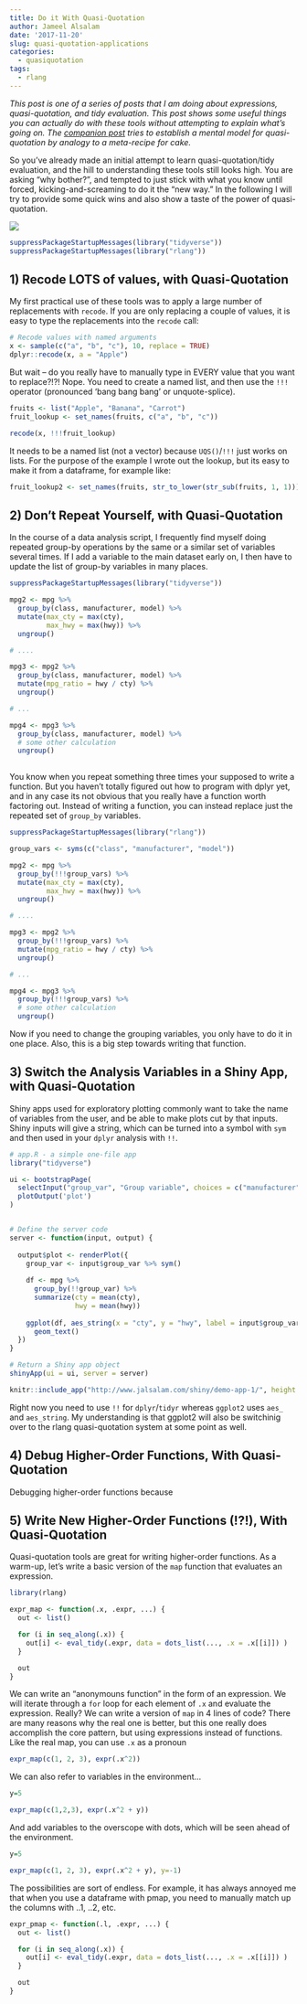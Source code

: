 ```yaml
---
title: Do it With Quasi-Quotation
author: Jameel Alsalam
date: '2017-11-20'
slug: quasi-quotation-applications
categories:
  - quasiquotation
tags:
  - rlang
---
```


_This post is one of a series of posts that I am doing about expressions, quasi-quotation, and tidy evaluation. This post shows some useful things you can actually do with these tools without attempting to explain what's going on. The [companion post](/posts/2017/quasi-quotation-as-meta-recipe/) tries to establish a mental model for quasi-quotation by analogy to a meta-recipe for cake._

So you've already made an initial attempt to learn quasi-quotation/tidy evaluation, and the hill to understanding these tools still looks high. You are asking "why bother?", and tempted to just stick with what you know until forced, kicking-and-screaming to do it the "new way." In the following I will try to provide some quick wins and also show a taste of the power of quasi-quotation.

![](https://media.giphy.com/media/qs6ev2pm8g9dS/giphy.gif)

```r
suppressPackageStartupMessages(library("tidyverse"))
suppressPackageStartupMessages(library("rlang"))
```


## 1) Recode LOTS of values, with Quasi-Quotation

My first practical use of these tools was to apply a large number of replacements with `recode`. If you are only replacing a couple of values, it is easy to type the replacements into the `recode` call:

```r
# Recode values with named arguments
x <- sample(c("a", "b", "c"), 10, replace = TRUE)
dplyr::recode(x, a = "Apple")
```

But wait -- do you really have to manually type in EVERY value that you want to replace?!?! Nope. You need to create a named list, and then use the `!!!` operator (pronounced 'bang bang bang' or unquote-splice).

```r
fruits <- list("Apple", "Banana", "Carrot")
fruit_lookup <- set_names(fruits, c("a", "b", "c"))

recode(x, !!!fruit_lookup)
```

It needs to be a named list (not a vector) because `UQS()`/`!!!` just works on lists. For the purpose of the example I wrote out the lookup, but its easy to make it from a dataframe, for example like:

```r
fruit_lookup2 <- set_names(fruits, str_to_lower(str_sub(fruits, 1, 1))) %>% as.list()
```


## 2) Don't Repeat Yourself, with Quasi-Quotation

In the course of a data analysis script, I frequently find myself doing repeated group-by operations by the same or a similar set of variables several times. If I add a variable to the main dataset early on, I then have to update the list of group-by variables in many places.

```r
suppressPackageStartupMessages(library("tidyverse"))

mpg2 <- mpg %>%
  group_by(class, manufacturer, model) %>%
  mutate(max_cty = max(cty),
         max_hwy = max(hwy)) %>%
  ungroup()

# ....

mpg3 <- mpg2 %>%
  group_by(class, manufacturer, model) %>%
  mutate(mpg_ratio = hwy / cty) %>%
  ungroup()

# ...

mpg4 <- mpg3 %>%
  group_by(class, manufacturer, model) %>%
  # some other calculation
  ungroup()
  
```

You know when you repeat something three times your supposed to write a function. But you haven't totally figured out how to program with dplyr yet, and in any case its not obvious that you really have a function worth factoring out. Instead of writing a function, you can instead replace just the repeated set of `group_by` variables.

```r
suppressPackageStartupMessages(library("rlang"))

group_vars <- syms(c("class", "manufacturer", "model"))

mpg2 <- mpg %>%
  group_by(!!!group_vars) %>%
  mutate(max_cty = max(cty),
         max_hwy = max(hwy)) %>%
  ungroup()

# ....

mpg3 <- mpg2 %>%
  group_by(!!!group_vars) %>%
  mutate(mpg_ratio = hwy / cty) %>%
  ungroup()

# ...

mpg4 <- mpg3 %>%
  group_by(!!!group_vars) %>%
  # some other calculation
  ungroup()
```

Now if you need to change the grouping variables, you only have to do it in one place. Also, this is a big step towards writing that function.


## 3) Switch the Analysis Variables in a Shiny App, with Quasi-Quotation

Shiny apps used for exploratory plotting commonly want to take the name of variables from the user, and be able to make plots cut by that inputs. Shiny inputs will give a string, which can be turned into a symbol with `sym` and then used in your `dplyr` analysis with `!!`.

```r
# app.R - a simple one-file app
library("tidyverse")

ui <- bootstrapPage(
  selectInput("group_var", "Group variable", choices = c("manufacturer", "model", "displ", "class") ),
  plotOutput('plot')
)


# Define the server code
server <- function(input, output) {
  
  output$plot <- renderPlot({
    group_var <- input$group_var %>% sym()
    
    df <- mpg %>%
      group_by(!!group_var) %>%
      summarize(cty = mean(cty),
                hwy = mean(hwy)) 
    
    ggplot(df, aes_string(x = "cty", y = "hwy", label = input$group_var)) +
      geom_text()
  })
}

# Return a Shiny app object
shinyApp(ui = ui, server = server)
```


```r
knitr::include_app("http://www.jalsalam.com/shiny/demo-app-1/", height = "500px")
```

Right now you need to use `!!` for `dplyr`/`tidyr` whereas `ggplot2` uses `aes_` and `aes_string`. My understanding is that ggplot2 will also be switchinig over to the rlang quasi-quotation system at some point as well.

## 4) Debug Higher-Order Functions, With Quasi-Quotation

Debugging higher-order functions because 

## 5) Write New Higher-Order Functions (!?!), With Quasi-Quotation

Quasi-quotation tools are great for writing higher-order functions. As a warm-up, let's write a basic version of the `map` function that evaluates an expression.

```r
library(rlang)

expr_map <- function(.x, .expr, ...) {
  out <- list()

  for (i in seq_along(.x)) {
    out[i] <- eval_tidy(.expr, data = dots_list(..., .x = .x[[i]]) )
  }

  out
}


```

We can write an "anonymouns function" in the form of an expression. We will iterate through a `for` loop for each element of `.x` and evaluate the expression. Really? We can write a version of `map` in 4 lines of code?  There are many reasons why the real one is better, but this one really does accomplish the core pattern, but using expressions instead of functions. Like the real map, you can use `.x` as a pronoun

```r
expr_map(c(1, 2, 3), expr(.x^2))
```

We can also refer to variables in the environment...

```r
y=5

expr_map(c(1,2,3), expr(.x^2 + y))
```

And add variables to the overscope with dots, which will be seen ahead of the environment.

```r
y=5

expr_map(c(1, 2, 3), expr(.x^2 + y), y=-1)
```

The possibilities are sort of endless. For example, it has always annoyed me that when you use a dataframe with pmap, you need to manually match up the columns with ..1, ..2, etc.

```r
expr_pmap <- function(.l, .expr, ...) {
  out <- list()

  for (i in seq_along(.x)) {
    out[i] <- eval_tidy(.expr, data = dots_list(..., .x = .x[[i]]) )
  }

  out
}
```








